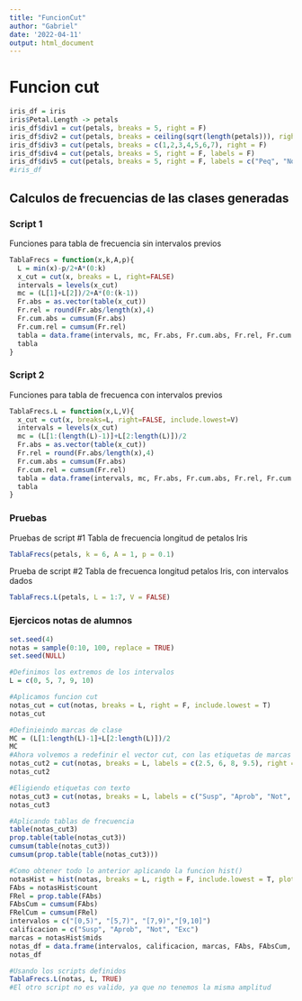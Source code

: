 ```yaml
---
title: "FuncionCut"
author: "Gabriel"
date: '2022-04-11'
output: html_document
---
```


# Funcion cut

```r
iris_df = iris
iris$Petal.Length -> petals
iris_df$div1 = cut(petals, breaks = 5, right = F)
iris_df$div2 = cut(petals, breaks = ceiling(sqrt(length(petals))), right = F)
iris_df$div3 = cut(petals, breaks = c(1,2,3,4,5,6,7), right = F)
iris_df$div4 = cut(petals, breaks = 5, right = F, labels = F)
iris_df$div5 = cut(petals, breaks = 5, right = F, labels = c("Peq", "Norm", "Gran", "XGran", "Gigant"))
#iris_df
```

## Calculos de frecuencias de las clases generadas

### Script 1

Funciones para tabla de frecuencia sin intervalos previos
```r
TablaFrecs = function(x,k,A,p){ 
  L = min(x)-p/2+A*(0:k)
  x_cut = cut(x, breaks = L, right=FALSE)
  intervals = levels(x_cut)
  mc = (L[1]+L[2])/2+A*(0:(k-1))
  Fr.abs = as.vector(table(x_cut)) 
  Fr.rel = round(Fr.abs/length(x),4) 
  Fr.cum.abs = cumsum(Fr.abs) 
  Fr.cum.rel = cumsum(Fr.rel)
  tabla = data.frame(intervals, mc, Fr.abs, Fr.cum.abs, Fr.rel, Fr.cum.rel)
  tabla
}
```

### Script 2

Funciones para tabla de frecuenca con intervalos previos
```r
TablaFrecs.L = function(x,L,V){
  x_cut = cut(x, breaks=L, right=FALSE, include.lowest=V)
  intervals = levels(x_cut)
  mc = (L[1:(length(L)-1)]+L[2:length(L)])/2
  Fr.abs = as.vector(table(x_cut)) 
  Fr.rel = round(Fr.abs/length(x),4)
  Fr.cum.abs = cumsum(Fr.abs)
  Fr.cum.rel = cumsum(Fr.rel)
  tabla = data.frame(intervals, mc, Fr.abs, Fr.cum.abs, Fr.rel, Fr.cum.rel)
  tabla
}
```

### Pruebas

Pruebas de script #1 Tabla de frecuencia longitud de petalos Iris
```r

TablaFrecs(petals, k = 6, A = 1, p = 0.1)
```

Prueba de script #2 Tabla de frecuenca longitud petalos Iris, con intervalos dados
```r
TablaFrecs.L(petals, L = 1:7, V = FALSE)

```

### Ejercicos notas de alumnos

```r
set.seed(4)
notas = sample(0:10, 100, replace = TRUE)
set.seed(NULL)

#Definimos los extremos de los intervalos
L = c(0, 5, 7, 9, 10)

#Aplicamos funcion cut
notas_cut = cut(notas, breaks = L, right = F, include.lowest = T)
notas_cut

#Definieindo marcas de clase
MC = (L[1:length(L)-1]+L[2:length(L)])/2
MC
#Ahora volvemos a redefinir el vector cut, con las etiquetas de marcas de clase
notas_cut2 = cut(notas, breaks = L, labels = c(2.5, 6, 8, 9.5), right = F, include.lowest = T)
notas_cut2

#Eligiendo etiquetas con texto
notas_cut3 = cut(notas, breaks = L, labels = c("Susp", "Aprob", "Not", "Exc"), right = F, include.lowest = T)
notas_cut3

#Aplicando tablas de frecuencia
table(notas_cut3)
prop.table(table(notas_cut3))
cumsum(table(notas_cut3))
cumsum(prop.table(table(notas_cut3)))

#Como obtener todo lo anterior aplicando la funcion hist()
notasHist = hist(notas, breaks = L, rigth = F, include.lowest = T, plot = F)
FAbs = notasHist$count
FRel = prop.table(FAbs)
FAbsCum = cumsum(FAbs)
FRelCum = cumsum(FRel)
intervalos = c("[0,5)", "[5,7)", "[7,9)","[9,10]")
calificacion = c("Susp", "Aprob", "Not", "Exc")
marcas = notasHist$mids
notas_df = data.frame(intervalos, calificacion, marcas, FAbs, FAbsCum, FRel, FRelCum)
notas_df

#Usando los scripts definidos
TablaFrecs.L(notas, L, TRUE)
#El otro script no es valido, ya que no tenemos la misma amplitud


```

